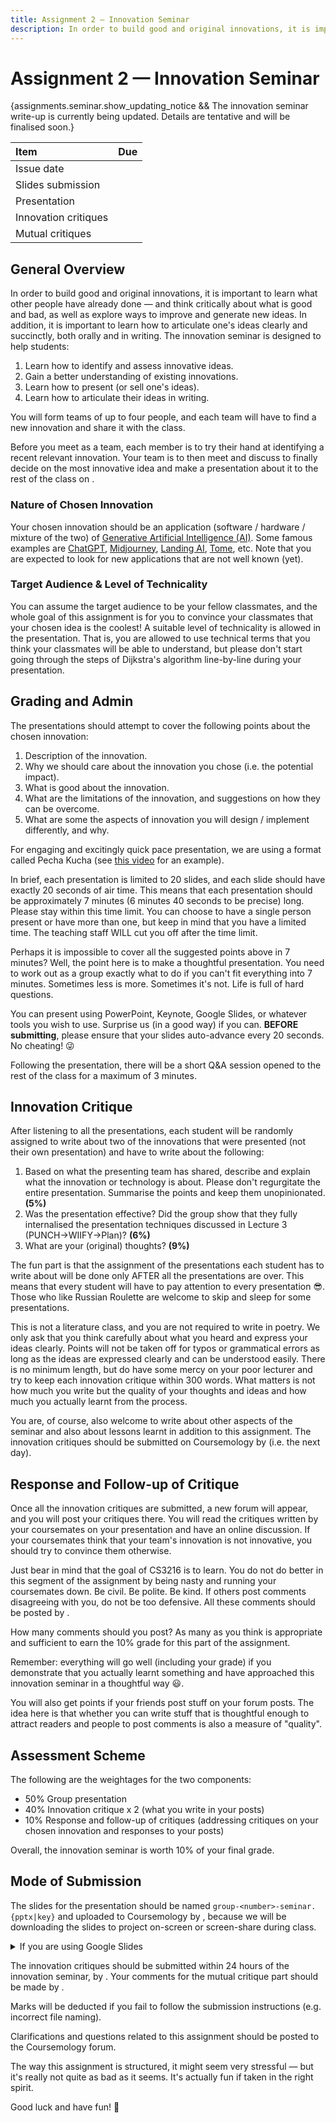 ```yaml
---
title: Assignment 2 — Innovation Seminar
description: In order to build good and original innovations, it is important to learn what other people have already done — and think critically about what is good and bad, as well as explore ways to improve and generate new ideas. In addition, it is important to learn how to articulate one's ideas clearly and succinctly, both orally and in writing.
---
```



# Assignment 2 — Innovation Seminar

{assignments.seminar.show_updating_notice && <Callout type="warning"> The innovation seminar write-up is currently being updated. Details are tentative and will be finalised soon.</Callout>}

| Item | Due |
| :-- | :-- |
| Issue date | <FormattedDate date={assignments.seminar.issue} emphasize={false} /> |
| Slides submission | <FormattedDate date={assignments.seminar.slides_submission} emphasize={false} /> |
| Presentation | <FormattedDate date={assignments.seminar.presentation} emphasize={false} /> |
| Innovation critiques | <FormattedDate date={assignments.seminar.innovation_critiques} emphasize={false} /> |
| Mutual critiques | <FormattedDate date={assignments.seminar.mutual_critiques} emphasize={false} /> |

## General Overview

In order to build good and original innovations, it is important to learn what other people have already done — and think critically about what is good and bad, as well as explore ways to improve and generate new ideas. In addition, it is important to learn how to articulate one's ideas clearly and succinctly, both orally and in writing. The innovation seminar is designed to help students:

1. Learn how to identify and assess innovative ideas.
1. Gain a better understanding of existing innovations.
1. Learn how to present (or sell one's ideas).
1. Learn how to articulate their ideas in writing.

You will form teams of up to four people, and each team will have to find a new innovation and share it with the class.

Before you meet as a team, each member is to try their hand at identifying a recent relevant innovation. Your team is to then meet and discuss to finally decide on the most innovative idea and make a presentation about it to the rest of the class on <FormattedDate date={assignments.seminar.presentation} />. 

### Nature of Chosen Innovation

Your chosen innovation should be an application (software / hardware / mixture of the two) of [Generative Artificial Intelligence (AI)](https://en.wikipedia.org/wiki/Generative_artificial_intelligence). Some famous examples are [ChatGPT](https://chat.openai.com/), [Midjourney](https://www.midjourney.com/), [Landing AI](https://landing.ai/), [Tome](https://tome.app/), etc. Note that you are expected to look for new applications that are not well known (yet).

### Target Audience & Level of Technicality

You can assume the target audience to be your fellow classmates, and the whole goal of this assignment is for you to convince your classmates that your chosen idea is the coolest! A suitable level of technicality is allowed in the presentation. That is, you are allowed to use technical terms that you think your classmates will be able to understand, but please don't start going through the steps of Dijkstra's algorithm line-by-line during your presentation.

## Grading and Admin

The presentations should attempt to cover the following points about the chosen innovation:

1. Description of the innovation.
2. Why we should care about the innovation you chose (i.e. the potential impact).
3. What is good about the innovation.
4. What are the limitations of the innovation, and suggestions on how they can be overcome.
5. What are some the aspects of innovation you will design / implement differently, and why.

For engaging and excitingly quick pace presentation, we are using a format called Pecha Kucha (see [this video](http://www.youtube.com/watch?v=9NZOt6BkhUg) for an example).

In brief, each presentation is limited to 20 slides, and each slide should have exactly 20 seconds of air time. This means that each presentation should be approximately 7 minutes (6 minutes 40 seconds to be precise) long. Please stay within this time limit. You can choose to have a single person present or have more than one, but keep in mind that you have a limited time. The teaching staff WILL cut you off after the time limit.

Perhaps it is impossible to cover all the suggested points above in 7 minutes? Well, the point here is to make a thoughtful presentation. You need to work out as a group exactly what to do if you can't fit everything into 7 minutes. Sometimes less is more. Sometimes it's not. Life is full of hard questions.

You can present using PowerPoint, Keynote, Google Slides, or whatever tools you wish to use. Surprise us (in a good way) if you can. **BEFORE submitting**, please ensure that your slides auto-advance every 20 seconds. No cheating! 😜

Following the presentation, there will be a short Q&A session opened to the rest of the class for a maximum of 3 minutes.

## Innovation Critique

After listening to all the presentations, each student will be randomly assigned to write about two of the innovations that were presented (not their own presentation) and have to write about the following:

1. Based on what the presenting team has shared, describe and explain what the innovation or technology is about. Please don't regurgitate the entire presentation. Summarise the points and keep them unopinionated. **(5%)**
2. Was the presentation effective? Did the group show that they fully internalised the presentation techniques discussed in Lecture 3 (PUNCH->WIIFY->Plan)? **(6%)**
3. What are your (original) thoughts? **(9%)**

The fun part is that the assignment of the presentations each student has to write about will be done only AFTER all the presentations are over. This means that every student will have to pay attention to every presentation 😎. Those who like Russian Roulette are welcome to skip and sleep for some presentations.

This is not a literature class, and you are not required to write in poetry. We only ask that you think carefully about what you heard and express your ideas clearly. Points will not be taken off for typos or grammatical errors as long as the ideas are expressed clearly and can be understood easily. There is no minimum length, but do have some mercy on your poor lecturer and try to keep each innovation critique within 300 words. What matters is not how much you write but the quality of your thoughts and ideas and how much you actually learnt from the process.

You are, of course, also welcome to write about other aspects of the seminar and also about lessons learnt in addition to this assignment. The innovation critiques should be submitted on Coursemology by <FormattedDate date={assignments.seminar.innovation_critiques} /> (i.e. the next day).

## Response and Follow-up of Critique

Once all the innovation critiques are submitted, a new forum will appear, and you will post your critiques there. You will read the critiques written by your coursemates on your presentation and have an online discussion. If your coursemates think that your team's innovation is not innovative, you should try to convince them otherwise.

Just bear in mind that the goal of CS3216 is to learn. You do not do better in this segment of the assignment by being nasty and running your coursemates down. Be civil. Be polite. Be kind. If others post comments disagreeing with you, do not be too defensive. All these comments should be posted by <FormattedDate date={assignments.seminar.mutual_critiques} />.

How many comments should you post? As many as you think is appropriate and sufficient to earn the 10% grade for this part of the assignment.

Remember: everything will go well (including your grade) if you demonstrate that you actually learnt something and have approached this innovation seminar in a thoughtful way 😃.

You will also get points if your friends post stuff on your forum posts. The idea here is that whether you can write stuff that is thoughtful enough to attract readers and people to post comments is also a measure of "quality".

## Assessment Scheme

The following are the weightages for the two components:

- 50% Group presentation
- 40% Innovation critique x 2 (what you write in your posts)
- 10% Response and follow-up of critiques (addressing critiques on your chosen innovation and responses to your posts)

Overall, the innovation seminar is worth 10% of your final grade.

## Mode of Submission

The slides for the presentation should be named `group-<number>-seminar.{pptx|key}` and uploaded to Coursemology by <FormattedDate date={assignments.seminar.slides_submission} />, because we will be downloading the slides to project on-screen or screen-share during class.

<details>
  <summary>If you are using Google Slides</summary>
  <p>
    Instead of the above instructions, upload a PDF version of your slides `group-<number>-seminar.pdf` and upload a text file `group-<number>-seminar.txt` containing just the publicly-accessible view-only link to your slides to Coursemology by <FormattedDate date={assignments.seminar.slides_submission}/>.
  </p>
  <br />
  <p>
    Do not make any changes to your slides after the submission deadline, even if it is just tweaking animations. During the presentation day and right before your team presents, one of your team members should be ready with the revision history and show us that there has been no changes past the deadline. If there are any, we will ask you to rollback the presentation's version to right before the submission deadline, before your presentation starts.
  </p>
</details>

The innovation critiques should be submitted within 24 hours of the innovation seminar, by <FormattedDate date={assignments.seminar.innovation_critiques} />. Your comments for the mutual critique part should be made by <FormattedDate date={assignments.seminar.mutual_critiques} />.

<Callout type="warning">
  Marks will be deducted if you fail to follow the submission instructions (e.g.
  incorrect file naming).
</Callout>

Clarifications and questions related to this assignment should be posted to the Coursemology forum.

The way this assignment is structured, it might seem very stressful — but it's really not quite as bad as it seems. It's actually fun if taken in the right spirit.

Good luck and have fun! 🙂
